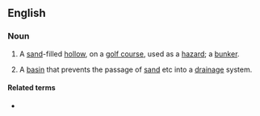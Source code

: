 {{also|sandtrap}}

==English==
{{wikipedia}}

===Noun===
{{en-noun}}

# A [[sand]]-filled [[hollow]], on a [[golf course]], used as a [[hazard]]; a [[bunker]].
# {{lb|en|architecture}} A [[basin]] that prevents the passage of [[sand]] etc into a [[drainage]] system.

====Related terms====
* {{l|en|gravel trap}}
